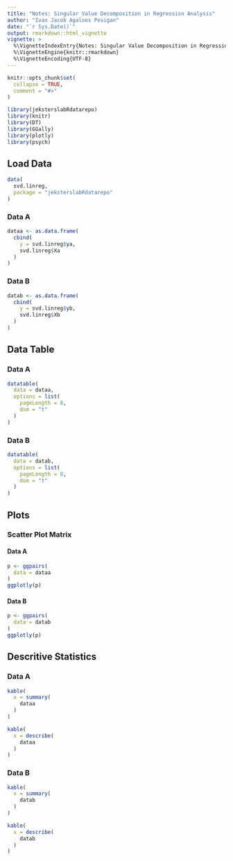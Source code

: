 ```yaml
---
title: "Notes: Singular Value Decomposition in Regression Analysis"
author: "Ivan Jacob Agaloos Pesigan"
date: "`r Sys.Date()`"
output: rmarkdown::html_vignette
vignette: >
  %\VignetteIndexEntry{Notes: Singular Value Decomposition in Regression Analysis}
  %\VignetteEngine{knitr::rmarkdown}
  %\VignetteEncoding{UTF-8}
---
```


```r
knitr::opts_chunk$set(
  collapse = TRUE,
  comment = "#>"
)
```

```r
library(jeksterslabRdatarepo)
library(knitr)
library(DT)
library(GGally)
library(plotly)
library(psych)
```

## Load Data

```r
data(
  svd.linreg,
  package = "jeksterslabRdatarepo"
)
```

### Data A

```r
dataa <- as.data.frame(
  cbind(
    y = svd.linreg$ya,
    svd.linreg$Xa
  )
)
```

### Data B

```r
datab <- as.data.frame(
  cbind(
    y = svd.linreg$yb,
    svd.linreg$Xb
  )
)
```

## Data Table

### Data A

```r
datatable(
  data = dataa,
  options = list(
    pageLength = 8,
    dom = "t"
  )
)
```

### Data B

```r
datatable(
  data = datab,
  options = list(
    pageLength = 8,
    dom = "t"
  )
)
```

## Plots

### Scatter Plot Matrix

#### Data A

```r
p <- ggpairs(
  data = dataa
)
ggplotly(p)
```

#### Data B

```r
p <- ggpairs(
  data = datab
)
ggplotly(p)
```

## Descritive Statistics

### Data A

```r
kable(
  x = summary(
    dataa
  )
)
```

```r
kable(
  x = describe(
    dataa
  )
)
```

### Data B

```r
kable(
  x = summary(
    datab
  )
)
```

```r
kable(
  x = describe(
    datab
  )
)
```
